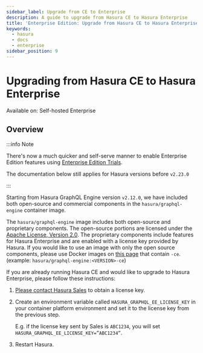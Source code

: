 ```yaml
---
sidebar_label: Upgrade from CE to Enterprise
description: A guide to upgrade from Hasura CE to Hasura Enterprise
title: 'Enterprise Edition: Upgrade from Hasura CE to Hasura Enterprise'
keywords:
  - hasura
  - docs
  - enterprise
sidebar_position: 9
---
```


# Upgrading from Hasura CE to Hasura Enterprise

<div className="badge badge--primary heading-badge">Available on: Self-hosted Enterprise</div>

## Overview

:::info Note

There's now a much quicker and self-serve manner to enable Enterprise Edition features using
[Enterprise Edition Trials](/enterprise/try-hasura-enterprise-edition.mdx).

The documentation below still applies for Hasura versions before `v2.23.0`

:::

Starting from Hasura GraphQL Engine version `v2.12.0`, we have included both open-source and commercial components in
the `hasura/graphql-engine` container image.

The `hasura/graphql-engine` image includes both open-source and proprietary components. The open-source portions are
licensed under the [Apache License, Version 2.0](https://www.apache.org/licenses/LICENSE-2.0). The proprietary
components include features for Hasura Enterprise and are enabled with a license key provided by Hasura. If you would
like to use an image with only the open source components, please use Docker images on
[this page](https://hub.docker.com/r/hasura/graphql-engine/tags?page=1&name=-ce) that contain `-ce`. (example:
`hasura/graphql-engine:<VERSION>-ce`)

If you are already running Hasura CE and would like to upgrade to Hasura Enterprise, please follow these instructions:

1. [Please contact Hasura Sales](mailto:sales@hasura.io) to obtain a license key.
2. Create an environment variable called `HASURA_GRAPHQL_EE_LICENSE_KEY` in your container platform environment and set
   it to the license key from the previous step.

   E.g. if the license key sent by Sales is `ABC1234`, you will set `HASURA_GRAPHQL_EE_LICENSE_KEY=”ABC1234”`.

3. Restart Hasura.
